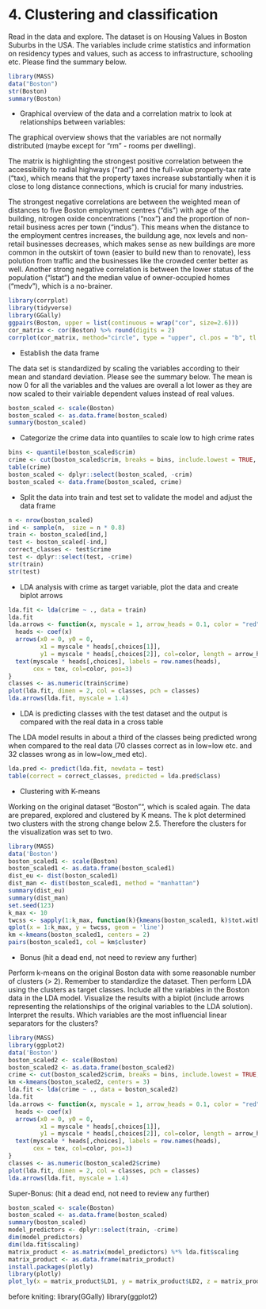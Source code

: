 
# 4. Clustering and classification

Read in the data and explore. The dataset is on Housing Values in Boston Suburbs in the USA. The variables include crime statistics and information on residency types and values, such as access to infrastructure, schooling etc. Please find the summary below.

```r
library(MASS)
data("Boston")
str(Boston)
summary(Boston)
```

- Graphical overview of the data and a correlation matrix to look at relationships between variables:

The graphical overview shows that the variables are not normally distributed (maybe except for "rm" - rooms per dwelling).

The matrix is highlighting the strongest positive correlation between the accessibility to radial highways ("rad") and the full-value property-tax rate ("tax), which means that the property taxes increase substantially when it is close to long distance connections, which is crucial for many industries.

The strongest negative correlations are between the weighted mean of distances to five Boston employment centres ("dis") with age of the building, nitrogen oxide concentrations ("nox") and the proportion of non-retail business acres per town ("indus"). This means when the distance to the employment centres increases, the buildung age, nox levels and non-retail businesses decreases, which makes sense as new buildings are more common in the outskirt of town (easier to build new than to renovate), less polution from traffic and the businesses like the crowded center better as well. Another strong negative correlation is between the lower status of the population ("lstat") and the median value of owner-occupied homes ("medv"), which is a no-brainer.

```r
library(corrplot)
library(tidyverse)
library(GGally)
ggpairs(Boston, upper = list(continuous = wrap("cor", size=2.6)))
cor_matrix <- cor(Boston) %>% round(digits = 2)
corrplot(cor_matrix, method="circle", type = "upper", cl.pos = "b", tl.pos = "d", tl.cex = 0.6)
```

- Establish the data frame

The data set is standardized by scaling the variables according to their mean and standard deviation. Please see the summary below. The mean is now 0 for all the variables and the values are overall a lot lower as they are now scaled to their vairiable dependent values instead of real values.

```r
boston_scaled <- scale(Boston)
boston_scaled <- as.data.frame(boston_scaled)
summary(boston_scaled)
```

- Categorize the crime data into quantiles to scale low to high crime rates

```r
bins <- quantile(boston_scaled$crim)
crime <- cut(boston_scaled$crim, breaks = bins, include.lowest = TRUE, label = c("low", "med_low", "med_high", "high"))
table(crime)
boston_scaled <- dplyr::select(boston_scaled, -crim)
boston_scaled <- data.frame(boston_scaled, crime)
```

- Split the data into train and test set to validate the model and adjust the data frame

```r
n <- nrow(boston_scaled)
ind <- sample(n,  size = n * 0.8)
train <- boston_scaled[ind,]
test <- boston_scaled[-ind,]
correct_classes <- test$crime
test <- dplyr::select(test, -crime)
str(train)
str(test)
```

- LDA analysis with crime as target variable, plot the data and create biplot arrows

```r
lda.fit <- lda(crime ~ ., data = train)
lda.fit
lda.arrows <- function(x, myscale = 1, arrow_heads = 0.1, color = "red", tex = 0.75, choices = c(1,2)){
  heads <- coef(x)
  arrows(x0 = 0, y0 = 0, 
         x1 = myscale * heads[,choices[1]], 
         y1 = myscale * heads[,choices[2]], col=color, length = arrow_heads)
  text(myscale * heads[,choices], labels = row.names(heads), 
       cex = tex, col=color, pos=3)
}
classes <- as.numeric(train$crime)
plot(lda.fit, dimen = 2, col = classes, pch = classes)
lda.arrows(lda.fit, myscale = 1.4)
```

- LDA is predicting classes with the test dataset and the output is compared with the real data in a cross table

The LDA model results in about a third of the classes being predicted wrong when compared to the real data (70 classes correct as in low=low etc. and 32 classes wrong as in low=low_med etc).

```r
lda.pred <- predict(lda.fit, newdata = test)
table(correct = correct_classes, predicted = lda.pred$class)
```

- Clustering with K-means

Working on the original dataset "Boston"", which is scaled again. The data are prepared, explored and clustered by K means. The k plot determined two clusters with the strong change below 2.5. Therefore the clusters for the visualization was set to two.

```r
library(MASS)
data('Boston')
boston_scaled1 <- scale(Boston)
boston_scaled1 <- as.data.frame(boston_scaled1)
dist_eu <- dist(boston_scaled1)
dist_man <- dist(boston_scaled1, method = "manhattan")
summary(dist_eu)
summary(dist_man)
set.seed(123)
k_max <- 10
twcss <- sapply(1:k_max, function(k){kmeans(boston_scaled1, k)$tot.withinss})
qplot(x = 1:k_max, y = twcss, geom = 'line')
km <-kmeans(boston_scaled1, centers = 2)
pairs(boston_scaled1, col = km$cluster)
```

- Bonus (hit a dead end, not need to review any further)

Perform k-means on the original Boston data with some reasonable number of clusters (> 2). Remember to standardize the dataset. Then perform LDA using the clusters as target classes. Include all the variables in the Boston data in the LDA model. Visualize the results with a biplot (include arrows representing the relationships of the original variables to the LDA solution). Interpret the results. Which variables are the most influencial linear separators for the clusters?

```r
library(MASS)
library(ggplot2)
data('Boston')
boston_scaled2 <- scale(Boston)
boston_scaled2 <- as.data.frame(boston_scaled2)
crime <- cut(boston_scaled2$crim, breaks = bins, include.lowest = TRUE, label = c("low", "med_low", "med_high", "high"))
km <-kmeans(boston_scaled2, centers = 3)
lda.fit <- lda(crime ~ ., data = boston_scaled2)
lda.fit
lda.arrows <- function(x, myscale = 1, arrow_heads = 0.1, color = "red", tex = 0.75, choices = c(1,2)){
  heads <- coef(x)
  arrows(x0 = 0, y0 = 0, 
         x1 = myscale * heads[,choices[1]], 
         y1 = myscale * heads[,choices[2]], col=color, length = arrow_heads)
  text(myscale * heads[,choices], labels = row.names(heads), 
       cex = tex, col=color, pos=3)
}
classes <- as.numeric(boston_scaled2$crime)
plot(lda.fit, dimen = 2, col = classes, pch = classes)
lda.arrows(lda.fit, myscale = 1.4)
```

Super-Bonus: (hit a dead end, not need to review any further)

```r
boston_scaled <- scale(Boston)
boston_scaled <- as.data.frame(boston_scaled)
summary(boston_scaled)
model_predictors <- dplyr::select(train, -crime)
dim(model_predictors)
dim(lda.fit$scaling)
matrix_product <- as.matrix(model_predictors) %*% lda.fit$scaling
matrix_product <- as.data.frame(matrix_product)
install.packages(plotly)
library(plotly)
plot_ly(x = matrix_product$LD1, y = matrix_product$LD2, z = matrix_product$LD3, type= 'scatter3d', mode='markers')
```


before kniting:
library(GGally)
library(ggplot2)
